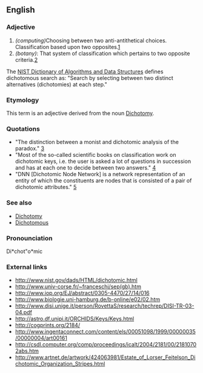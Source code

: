 ==English==

===Adjective===

#''(computing)''Choosing between two anti-antithetical choices. Classification based upon two opposites.[http://www.iop.org/EJ/abstract/0305-4470/27/14/016]
#''(botany)'': That system of classification which pertains to two opposite criteria.[http://www.biologie.uni-hamburg.de/b-online/e02/02.htm]
<p>
The [http://www.nist.gov/dads/ NIST Dictionary of Algorithms and Data Structures] defines dichotomous search as: "Search by selecting between two distinct alternatives (dichotomies) at each step."

===Etymology===

This term is an adjective derived from the noun [[Dichotomy]].

===Quotations===

* "The distinction between a monist and dichotomic analysis of the paradox." [http://www.univ-corse.fr/~franceschi/sep(gb).htm]
* "Most of the so-called scientific books on classification work on dichotomic keys, i.e. the user is asked a lot of questions in succession and has at each one to decide between two answers." [http://www.biologie.uni-hamburg.de/b-online/e02/02.htm]
* "DNN [Dichotomic Node Network] is a network representation of an entity of which the constituents are nodes that is consisted of a pair of dichotomic attributes." [http://csdl.computer.org/comp/proceedings/icalt/2004/2181/00/21810702abs.htm]

===See also===

* [[Dichotomy]]
* [[Dichotomous]]

===Pronounciation===

Di*chot"o*mic

===External links===
* http://www.nist.gov/dads/HTML/dichotomic.html
* http://www.univ-corse.fr/~franceschi/sep(gb).htm
* http://www.iop.org/EJ/abstract/0305-4470/27/14/016
* http://www.biologie.uni-hamburg.de/b-online/e02/02.htm
* http://www.disi.unige.it/person/RovettaS/research/techrep/DISI-TR-03-04.pdf
* http://astro.df.unipi.it/ORCHIDS/Keys/Keys.html
* http://cogprints.org/2184/
* http://www.ingentaconnect.com/content/els/00051098/1999/00000035/00000004/art00161
* http://csdl.computer.org/comp/proceedings/icalt/2004/2181/00/21810702abs.htm
* http://www.artnet.de/artwork/424063981/Estate_of_Lorser_Feitelson_Dichotomic_Organization_Stripes.html